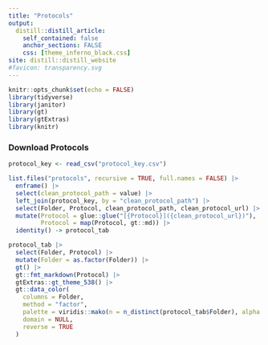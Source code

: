 ```yaml
---
title: "Protocols"
output:
  distill::distill_article:
    self_contained: false
    anchor_sections: FALSE
    css: [theme_inferno_black.css]
site: distill::distill_website
#favicon: transparency.svg
---
```


```r

knitr::opts_chunk$set(echo = FALSE)
library(tidyverse)
library(janitor)
library(gt)
library(gtExtras)
library(knitr)


```
  
### Download Protocols    

```r

protocol_key <- read_csv("protocol_key.csv")

list.files("protocols", recursive = TRUE, full.names = FALSE) |> 
  enframe() |> 
  select(clean_protocol_path = value) |>
  left_join(protocol_key, by = "clean_protocol_path") |> 
  select(Folder, Protocol, clean_protocol_path, clean_protocol_url) |> 
  mutate(Protocol = glue::glue("[{Protocol}]({clean_protocol_url})"),
         Protocol = map(Protocol, gt::md)) |>
  identity() -> protocol_tab

protocol_tab |> 
  select(Folder, Protocol) |> 
  mutate(Folder = as.factor(Folder)) |> 
  gt() |> 
  gt::fmt_markdown(Protocol) |> 
  gtExtras::gt_theme_538() |> 
  gt::data_color(
    columns = Folder,
    method = "factor",
    palette = viridis::mako(n = n_distinct(protocol_tab$Folder), alpha = 1),
    domain = NULL,
    reverse = TRUE
  )

```



 <br>

 <br>

 <br>

  